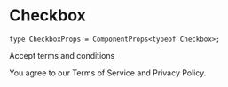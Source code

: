 # Checkbox


```tsx
type CheckboxProps = ComponentProps<typeof Checkbox>;
```

<div className="pb-24">
  <DocsComponentLayout
    propInfo={[
      {
        name: "className",
        type: "string",
        defaultValue: "undefined",
        description: "The CSS class name for styling the button.",
      },
    ]}
  >
    <div className="items-top flex space-x-2">
      <Checkbox id="terms1" />
      <div className="grid gap-1.5 leading-none">
        <label
          htmlFor="terms1"
          className="text-sm font-medium leading-none peer-disabled:cursor-not-allowed peer-disabled:opacity-70"
        >
          Accept terms and conditions
        </label>
        <p className="text-sm text-muted-foreground">
          You agree to our Terms of Service and Privacy Policy.
        </p>
      </div>
    </div>
  </DocsComponentLayout>
</div>
